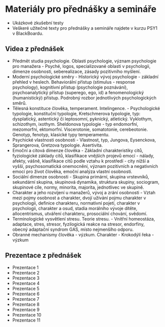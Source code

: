 
# Materiály pro přednášky a semináře

- <Link href="/doc/psy1_materialy.pdf" file>
    Ukázkové zkušební testy
  </Link>
- Veškeré užitečné texty pro přednášky a semináře najdete v <Link href="https://oliva.uhk.cz">kurzu PSY1 v BlackBoardu</Link>.

## Videa z přednášek

- <Link href="https://youtu.be/V04tpy11-80?list=PLTG-3pgggfTimM8XWT6b4OFrmCwoY93tk">
    Předmět studia psychologie. Oblasti psychologie, význam psychologie pro
    manažera
  </Link> - Psyché, logos, specializované oblasti v psychologii, dimenze
  osobnosti, seberealizace, zásady pozitivního myšlení.
- <Link href="https://youtu.be/eFJSLVbafkA?list=PLTG-3pgggfTimM8XWT6b4OFrmCwoY93tk">
    Moderní psychologické směry
  </Link> - Historický vývoj psychologie - základní přehled v heslech.
  Behaviorální přístup (stimulus - response psychology), kognitivní přístup
  (psychologie poznávání), psychoanalytický přístup (superego, ego, id) a
  fenomenologický (humanistický) přístup. Podrobný rozbor jednotlivých
  psychologických směrů.
- <Link href="https://youtu.be/kqd76b8ZAbU?list=PLTG-3pgggfTimM8XWT6b4OFrmCwoY93tk">
    Tělesná konstituce člověka, temperament. Intelingence.
  </Link> - Psychologické typologie, konstituční typologie, Kretschmerova
  typologie, typ: dysplatický, astentický či leptosomní, pyknický, atletický.
  Vyklothym, schizothym, ixothym. Sheldonova typologie - typ endomorfní,
  mezomorfní, ektomorfní. Viscerotonie, somatotonie, cerebeotonie. Genotyp,
  fenotyp, klasické typy temperamentu.
- <Link href="https://www.youtube.com/watch?list=PLTG-3pgggfTimM8XWT6b4OFrmCwoY93tk&v=cDD0m1lH2e0">
    Psychické vlastnosti osobnosti
  </Link> - Vlastnost, typ, Jungova, Eysenckova, Sprangerova, Gretzova
  typologie. Asertivita.
- <Link href="https://youtu.be/ILFrncVbGzw?list=PLTG-3pgggfTimM8XWT6b4OFrmCwoY93tk">
    Emoční a citová dimenze člověka
  </Link> - Základní charakteristiky citů, fyziologické základy citů,
  klasifikace vnějších projevů emocí - nálady, afekty, vášně, klasifikace citů
  podle vztahu k prostředí - city nižší a vyšší, psychosomatická onemocnění,
  význam pozitivních a negativních emocí pro život člověka, emoční analýza
  vlastní osobnosti.
- <Link href="https://youtu.be/0ixqLA4WeJI?list=PLTG-3pgggfTimM8XWT6b4OFrmCwoY93tk">
    Sociální dimenze osobnosti
  </Link> - Skupina primární, skupina vrstevníků, sekundární skupina, skupinová
  dynamika, struktura skupiny, sociogram, skupinové cíle, normy, minorita,
  majorita, jednotlivec ve skupině.
- <Link href="https://youtu.be/NQllNvs3sHg?list=PLTG-3pgggfTimM8XWT6b4OFrmCwoY93tk">
    Charakter a jeho rozvíjení u manažerů, vývoj a zrání osobnosti
  </Link> - Vztah mezi pojmy osobnost a charakter, dvojí užívání pojmu charakter
  v psychologii, definice charakteru, normativní pojetí, charakter v
  psychologii, charakter a osud, stadia morálního vývoje dítěte, allocentrismus,
  utváření charakteru, prosociální chování, svědomí.
- <Link href="https://youtu.be/S5ipqj0n7cY?list=PLTG-3pgggfTimM8XWT6b4OFrmCwoY93tk">
    Terminologické vysvětlení stresu. Teorie stresu.
  </Link> - Vnitřní homeostáza, adaptace, stres, stresor, fyzilogická reakce na
  stresor, endorfiny, obecný adaptační syndrom GAS, místo nejmenšího odporu.
- <Link href="https://youtu.be/qeuDVx1NrfQ?list=PLTG-3pgggfTimM8XWT6b4OFrmCwoY93tk">
    Obranné mechanismy člověka - výzkum. Charakter - Krokodýlí řeka - výzkum
  </Link>

## Prezentace z přednášek

- <Link href="/doc/psy1_1.ppsx" file>
    Prezentace 1
  </Link>
- <Link href="/doc/psy1_2.ppsx" file>
    Prezentace 2
  </Link>
- <Link href="/doc/psy1_3.ppsx" file>
    Prezentace 3
  </Link>
- <Link href="/doc/psy1_4.ppsx" file>
    Prezentace 4
  </Link>
- <Link href="/doc/psy1_5.ppsx" file>
    Prezentace 5
  </Link>
- <Link href="/doc/psy1_6.ppsx" file>
    Prezentace 6
  </Link>
- <Link href="/doc/psy1_7.ppsx" file>
    Prezentace 7
  </Link>
- <Link href="/doc/psy1_8.ppsx" file>
    Prezentace 8
  </Link>
- <Link href="/doc/psy1_9.ppsx" file>
    Prezentace 9
  </Link>
- <Link href="/doc/psy1_10.ppsx" file>
    Prezentace 10
  </Link>
- <Link href="/doc/psy1_11.ppsx" file>
    Prezentace 11
  </Link>
